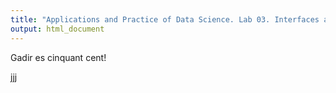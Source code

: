 ```yaml
---
title: "Applications and Practice of Data Science. Lab 03. Interfaces and Shiny"
output: html_document
---
```


Gadir es cinquant cent!


jjj
